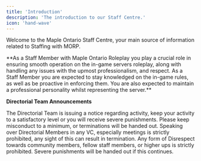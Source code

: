 ```yaml
---
title: 'Introduction'
description: 'The introduction to our Staff Centre.'
icon: 'hand-wave'
---
```


Welcome to the Maple Ontario Staff Centre, your main source of information related to Staffing with MORP.
<Frame type="glass">
**As a Staff Member with Maple Ontario Roleplay you play a crucial role in ensuring smooth operation on the in-game servers roleplay, along with handling any issues with the upmost professionalism, and respect. As a Staff Member you are expected to stay knowledged on the in-game rules, as well as be proactive in enforcing them. You are also expected to maintain a professional personality whilst representing the server.**
</Frame>

<Info>**Directorial Team Announcements**</Info>

<CardGroup cols={2}>
  <Card title="Activity" icon="square-1">
    The Directorial Team is issuing a notice regarding activity, keep your activity to a satisfactory level or you will receive severe punishments.
  </Card>
  <Card title="Misconduct" icon="square-2">
    Please keep misconduct to a minimum, or terminations will be handed out.
  </Card>
  <Card title="Speaking over Directorial" icon="square-3">
    Speaking over Directorial Members in any VC, especially meetings is strictly prohibited, any sight of this can result in termination.
  </Card>
  <Card title="Disrespect" icon="square-4">
    Any form of Disrespect towards community members, fellow staff members, or higher ups is strictly prohibited. Severe punishments will be handed out if this continues.
  </Card>
</CardGroup>

